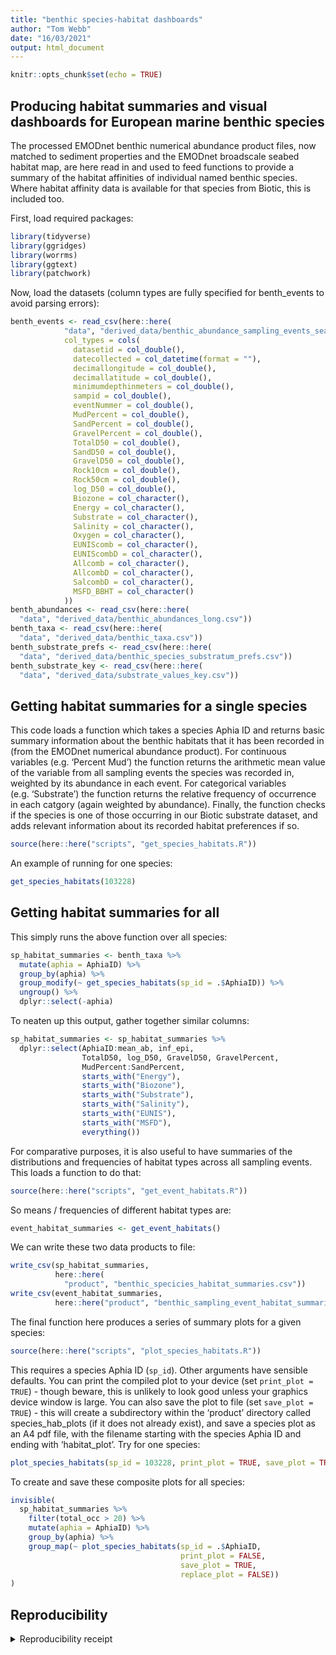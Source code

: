 ```yaml
---
title: "benthic species-habitat dashboards"
author: "Tom Webb"
date: "16/03/2021"
output: html_document
---
```


```r
knitr::opts_chunk$set(echo = TRUE)
```

## Producing habitat summaries and visual dashboards for European marine benthic species

The processed EMODnet benthic numerical abundance product files, now matched to sediment properties and the EMODnet broadscale seabed habitat map, are here read in and used to feed functions to provide a summary of the habitat affinities of individual named benthic species. Where habitat affinity data is available for that species from Biotic, this is included too.

First, load required packages:
```r
library(tidyverse)
library(ggridges)
library(worrms)
library(ggtext)
library(patchwork)
```

Now, load the datasets (column types are fully specified for benth_events to avoid parsing errors):
```r
benth_events <- read_csv(here::here(
            "data", "derived_data/benthic_abundance_sampling_events_seabed_habs.csv"),
            col_types = cols(
              datasetid = col_double(),
              datecollected = col_datetime(format = ""),
              decimallongitude = col_double(),
              decimallatitude = col_double(),
              minimumdepthinmeters = col_double(),
              sampid = col_double(),
              eventNummer = col_double(),
              MudPercent = col_double(),
              SandPercent = col_double(),
              GravelPercent = col_double(),
              TotalD50 = col_double(),
              SandD50 = col_double(),
              GravelD50 = col_double(),
              Rock10cm = col_double(),
              Rock50cm = col_double(),
              log_D50 = col_double(),
              Biozone = col_character(),
              Energy = col_character(),
              Substrate = col_character(),
              Salinity = col_character(),
              Oxygen = col_character(),
              EUNIScomb = col_character(),
              EUNIScombD = col_character(),
              Allcomb = col_character(),
              AllcombD = col_character(),
              SalcombD = col_character(),
              MSFD_BBHT = col_character()
            ))
benth_abundances <- read_csv(here::here(
  "data", "derived_data/benthic_abundances_long.csv"))
benth_taxa <- read_csv(here::here(
  "data", "derived_data/benthic_taxa.csv"))
benth_substrate_prefs <- read_csv(here::here(
  "data", "derived_data/benthic_species_substratum_prefs.csv"))
benth_substrate_key <- read_csv(here::here(
  "data", "derived_data/substrate_values_key.csv"))
```


## Getting habitat summaries for a single species

This code loads a function which takes a species Aphia ID and returns basic summary information about the benthic habitats that it has been recorded in (from the EMODnet numerical abundance product). For continuous variables (e.g. 'Percent Mud') the function returns the arithmetic mean value of the variable from all sampling events the species was recorded in, weighted by its abundance in each event. For categorical variables (e.g. 'Substrate') the function returns the relative frequency of occurrence in each catgory (again weighted by abundance). Finally, the function checks if the species is one of those occurring in our Biotic substrate dataset, and adds relevant information about its recorded habitat preferences if so.

```r
source(here::here("scripts", "get_species_habitats.R"))
```

An example of running for one species:
```r
get_species_habitats(103228)
```

## Getting habitat summaries for all
This simply runs the above function over all species:
```r
sp_habitat_summaries <- benth_taxa %>%
  mutate(aphia = AphiaID) %>% 
  group_by(aphia) %>% 
  group_modify(~ get_species_habitats(sp_id = .$AphiaID)) %>% 
  ungroup() %>% 
  dplyr::select(-aphia)

```
To neaten up this output, gather together similar columns:
```r
sp_habitat_summaries <- sp_habitat_summaries %>%
  dplyr::select(AphiaID:mean_ab, inf_epi,
                TotalD50, log_D50, GravelD50, GravelPercent,
                MudPercent:SandPercent,
                starts_with("Energy"),
                starts_with("Biozone"),
                starts_with("Substrate"),
                starts_with("Salinity"),
                starts_with("EUNIS"),
                starts_with("MSFD"),
                everything())
```

For comparative purposes, it is also useful to have summaries of the distributions and frequencies of habitat types across all sampling events. This loads a function to do that:
```r
source(here::here("scripts", "get_event_habitats.R"))
```

So means / frequencies of different habitat types are:
```r
event_habitat_summaries <- get_event_habitats()
```

We can write these two data products to file:

```r
write_csv(sp_habitat_summaries,
          here::here(
            "product", "benthic_specicies_habitat_summaries.csv"))
write_csv(event_habitat_summaries,
          here::here("product", "benthic_sampling_event_habitat_summaries.csv"))
```


The final function here produces a series of summary plots for a given species:
```r
source(here::here("scripts", "plot_species_habitats.R"))
```
This requires a species Aphia ID (`sp_id`). Other arguments have sensible defaults. You can print the compiled plot to your device (set `print_plot = TRUE`) - though beware, this is unlikely to look good unless your graphics device window is large. You can also save the plot to file (set `save_plot = TRUE`) - this will create a subdirectory within the 'product' directory called species_hab_plots (if it does not already exist), and save a species plot as an A4 pdf file, with the filename starting with the species Aphia ID and ending with 'habitat_plot'. Try for one species:
```r
plot_species_habitats(sp_id = 103228, print_plot = TRUE, save_plot = TRUE)
```
  
To create and save these composite plots for all species:

```r
invisible(
  sp_habitat_summaries %>%
    filter(total_occ > 20) %>% 
    mutate(aphia = AphiaID) %>% 
    group_by(aphia) %>%
    group_map(~ plot_species_habitats(sp_id = .$AphiaID,
                                      print_plot = FALSE,
                                      save_plot = TRUE,
                                      replace_plot = FALSE))
)

```

## Reproducibility
<details><summary>Reproducibility receipt</summary>
```r
## datetime
Sys.time()
## repository
git2r::repository()
## session info
sessionInfo()
```

